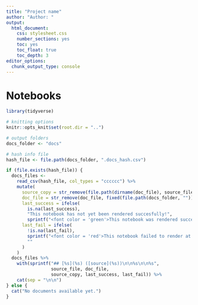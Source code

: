 ```yaml
---
title: "Project name"
author: "Author: "
output:
  html_document: 
    css: stylesheet.css
    number_sections: yes
    toc: yes
    toc_float: true
    toc_depth: 3
editor_options:
  chunk_output_type: console
---
```


# Notebooks

```r
library(tidyverse)

# knitting options
knitr::opts_knit$set(root.dir = "..")

# output folders
docs_folder <- "docs"

# hash info file
hash_file <- file.path(docs_folder, ".docs_hash.csv")
```


```r
if (file.exists(hash_file)) {
  docs_files <- 
    read_csv(hash_file, col_types = "cccccc") %>% 
    mutate(
      source_copy = str_remove(file.path(dirname(doc_file), source_file), fixed(file.path(docs_folder, ""))),
      doc_file = str_remove(doc_file, fixed(file.path(docs_folder, ""))),
      last_success = ifelse(
        is.na(last_success), 
        "This notebook has not yet been rendered succesfully!", 
        sprintf("<font color = 'green'>This notebook was rendered successfully on %s.</font>", last_success)),
      last_fail = ifelse(
        !is.na(last_fail), 
        sprintf("<font color = 'red'>This notebook failed to render at the latest attempt on %s (see <a href='docs.html'>rendering log</a> for details).</font>", last_fail),
        ""
      )
    )
  docs_files %>% 
    with(sprintf("## [%s](%s) ([source](%s))\n\n%s\n\n%s", 
                 source_file, doc_file, 
                 source_copy, last_success, last_fail)) %>% 
    cat(sep = "\n\n")
} else {
  cat("No documents available yet.")
}
```
